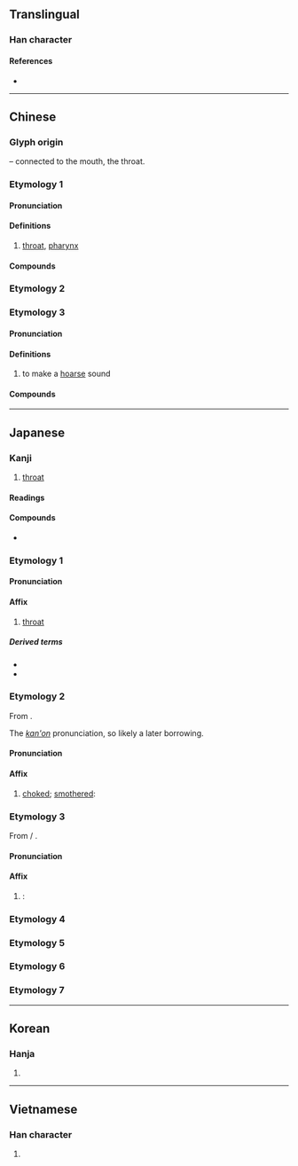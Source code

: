 {{also|嚥}}
{{character info}}
{{character info|0xf99e}}
==Translingual==

===Han character===
{{Han char|rn=30|rad=口|as=06|sn=9|four=66000|canj=RWK|ids=⿰口因}}

====References====
* {{Han ref|kx=0188.080|dkj=03577|dj=0407.070|hdz=10616.020|uh=54BD|ud=21693|bh=AB7C|bd=43900}}

----

==Chinese==
{{zh-forms}}

===Glyph origin===
{{Han etym}}
{{Han compound|口|t1=mouth|因|ls=psc|c1=s|c2=p}} – connected to the mouth, the throat.

===Etymology 1===

====Pronunciation====
{{zh-pron
|m=yān
|c=jin1
|h=pfs=
|md=
|mn=qz,tw,xm,zz:ian
|w=
|mc=1
|oc=1
|cat=
}}

====Definitions====
{{zh-hanzi}}

# [[throat]], [[pharynx]]

====Compounds====
{{zh-der|咽喉|咽炎|口咽|喉咽|咽頭|鼻咽}}

===Etymology 2===
{{zh-see|嚥|sv}}

===Etymology 3===

====Pronunciation====
{{zh-pron
|m=yè
|c=jit3
|mc=3
|oc=n,3
|ma=
|cat=
}}

====Definitions====
{{zh-hanzi}}

# {{zh-obsolete}} to make a [[hoarse]] sound

====Compounds====
{{zh-der|嗚咽|哽咽}}

{{zh-cat|Elementary}}

----

==Japanese==

===Kanji===
{{ja-kanji|grade=c|rs=口06}}

# [[throat]]

====Readings====
{{ja-readings
|goon=えち, えん
|kanon=えつ, えん
|kanyoon=いん
|kun=のど-
}}

====Compounds====
* {{ja-r|嗚%咽|お%えつ}}

===Etymology 1===
{{ja-kanjitab|いん|yomi=kanyoon}}

====Pronunciation====
{{ja-pron|いん|y=kanyoon}}

====Affix====
{{ja-pos|affix|いん}}

# [[throat]]

=====Derived terms=====
{{der-top}}
* {{ja-r|咽%喉|いん%こう}}
* {{ja-r|咽%頭|いん%とう}}
{{der-bottom}}

===Etymology 2===
{{ja-kanjitab|えつ|yomi=kanon}}
From {{der|ja|ltc|sort=えつ|-}} {{ltc-l|咽|id=3}}.

The ''[[漢音#Japanese|kan'on]]'' pronunciation, so likely a later borrowing.

====Pronunciation====
{{ja-pron|えつ|y=kanon}}

====Affix====
{{ja-pos|affix|えつ}}

# [[choked]]; [[smothered]]: {{only used in|ja|嗚咽||[[sobbing]] ''(n.)'', to [[sob]] ''(v.)''|tr=oetsu}}

===Etymology 3===
{{ja-kanjitab|えん|yomi=on}}
From {{der|ja|ltc|sort=えん|-}} {{zh-l|*咽}} / {{ltc-l|嚥}}.

====Pronunciation====
{{ja-pron|えん|y=on}}

====Affix====
{{ja-pos|affix|えん}}

# {{alternative form of|ja|嚥|tr=en|t=[[swallow]]; [[gulp down]]}}: {{only used in|ja|咽下||[[swallowing]] ''(n.)'', to [[swallow]] ''(v.)''|tr=enka, enge}}

===Etymology 4===
{{ja-kanjitab|のど|yomi=k}}
{{ja-see|のど}}

===Etymology 5===
{{ja-kanjitab|のんど|yomi=k}}
{{ja-see|のんど}}

===Etymology 6===
{{ja-kanjitab|のみど|yomi=k}}
{{ja-see|のみど}}

===Etymology 7===
{{ja-kanjitab|のみと|yomi=k}}
{{ja-see|のみと}}

----

==Korean==

===Hanja===
{{ko-hanja|hangeul=[[인]], [[열]]|rv=in, yeol|mr=in, yŏl}}

# {{rfdef|ko|sort=口06}}

----

==Vietnamese==

===Han character===
{{vi-hantu|[[yết]], [[nhằn]], [[ịt]], [[nhiết]], [[yến]]|rs=口06}}

# {{rfdef|vi}}